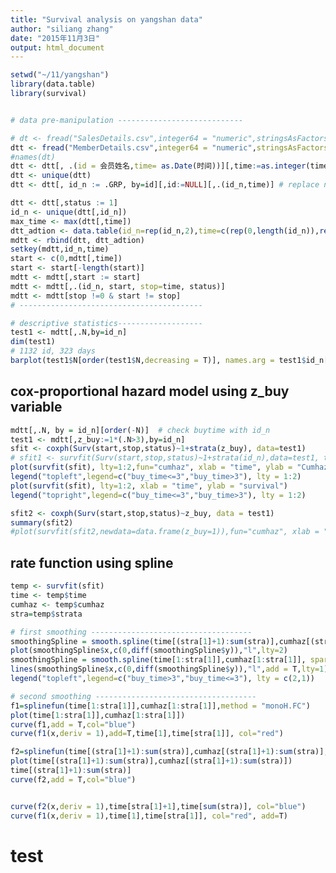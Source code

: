 ```yaml
---
title: "Survival analysis on yangshan data"
author: "siliang zhang"
date: "2015年11月3日"
output: html_document
---
```


```r
setwd("~/11/yangshan")
library(data.table)
library(survival)


# data pre-manipulation ----------------------------

# dt <- fread("SalesDetails.csv",integer64 = "numeric",stringsAsFactors = FALSE, data.table = TRUE)
dtt <- fread("MemberDetails.csv",integer64 = "numeric",stringsAsFactors = FALSE, data.table = TRUE)
#names(dt)
dtt <- dtt[, .(id = 会员姓名,time= as.Date(时间))][,time:=as.integer(time-min(time)+1)]
dtt <- unique(dtt)
dtt <- dtt[, id_n := .GRP, by=id][,id:=NULL][,.(id_n,time)] # replace name by num

dtt <- dtt[,status := 1]
id_n <- unique(dtt[,id_n])
max_time <- max(dtt[,time])
dtt_adtion <- data.table(id_n=rep(id_n,2),time=c(rep(0,length(id_n)),rep(max_time,length(id_n))),status=0)
mdtt <- rbind(dtt, dtt_adtion)
setkey(mdtt,id_n,time)
start <- c(0,mdtt[,time])
start <- start[-length(start)]
mdtt <- mdtt[,start := start]
mdtt <- mdtt[,.(id_n, start, stop=time, status)]
mdtt <- mdtt[stop !=0 & start != stop]
# -----------------------------------------

# descriptive statistics-------------------
test1 <- mdtt[,.N,by=id_n]
dim(test1)
# 1132 id, 323 days
barplot(test1$N[order(test1$N,decreasing = T)], names.arg = test1$id_n[order(test1$N,decreasing = T)])
```


## cox-proportional hazard model using z_buy variable
```r
mdtt[,.N, by = id_n][order(-N)]  # check buytime with id_n
test1 <- mdtt[,z_buy:=1*(.N>3),by=id_n]
sfit <- coxph(Surv(start,stop,status)~1+strata(z_buy), data=test1)
# sfit1 <- survfit(Surv(start,stop,status)~1+strata(id_n),data=test1, type='fleming')
plot(survfit(sfit), lty=1:2,fun="cumhaz", xlab = "time", ylab = "Cumhaz")
legend("topleft",legend=c("buy_time<=3","buy_time>3"), lty = 1:2)
plot(survfit(sfit), lty=1:2, xlab = "time", ylab = "survival")
legend("topright",legend=c("buy_time<=3","buy_time>3"), lty = 1:2)

sfit2 <- coxph(Surv(start,stop,status)~z_buy, data = test1)
summary(sfit2)
#plot(survfit(sfit2,newdata=data.frame(z_buy=1)),fun="cumhaz", xlab = "time", ylab = "Cumhaz")
```

## rate function using spline
```r
temp <- survfit(sfit)
time <- temp$time
cumhaz <- temp$cumhaz
stra=temp$strata

# first smoothing ------------------------------------
smoothingSpline = smooth.spline(time[(stra[1]+1):sum(stra)],cumhaz[(stra[1]+1):sum(stra)], spar=0.3)
plot(smoothingSpline$x,c(0,diff(smoothingSpline$y)),"l",lty=2)
smoothingSpline = smooth.spline(time[1:stra[1]],cumhaz[1:stra[1]], spar=0.35)
lines(smoothingSpline$x,c(0,diff(smoothingSpline$y)),"l",add = T,lty=1)
legend("topleft",legend=c("buy_time>3","buy_time<=3"), lty = c(2,1))

# second smoothing ------------------------------------
f1=splinefun(time[1:stra[1]],cumhaz[1:stra[1]],method = "monoH.FC")
plot(time[1:stra[1]],cumhaz[1:stra[1]])
curve(f1,add = T,col="blue")
curve(f1(x,deriv = 1),add=T,time[1],time[stra[1]], col="red")

f2=splinefun(time[(stra[1]+1):sum(stra)],cumhaz[(stra[1]+1):sum(stra)],method = "monoH.FC")
plot(time[(stra[1]+1):sum(stra)],cumhaz[(stra[1]+1):sum(stra)])
time[(stra[1]+1):sum(stra)]
curve(f2,add = T,col="blue")


curve(f2(x,deriv = 1),time[stra[1]+1],time[sum(stra)], col="blue")
curve(f1(x,deriv = 1),time[1],time[stra[1]], col="red", add=T)
```

# test

